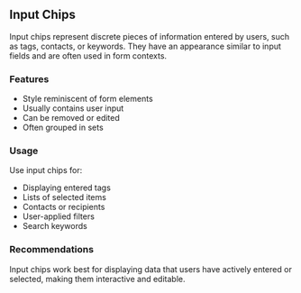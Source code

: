 ## Input Chips

Input chips represent discrete pieces of information entered by users, such as tags, contacts, or keywords. They have an appearance similar to input fields and are often used in form contexts.

### Features

- Style reminiscent of form elements
- Usually contains user input
- Can be removed or edited
- Often grouped in sets

### Usage

Use input chips for:
- Displaying entered tags
- Lists of selected items
- Contacts or recipients
- User-applied filters
- Search keywords

### Recommendations

Input chips work best for displaying data that users have actively entered or selected, making them interactive and editable.
